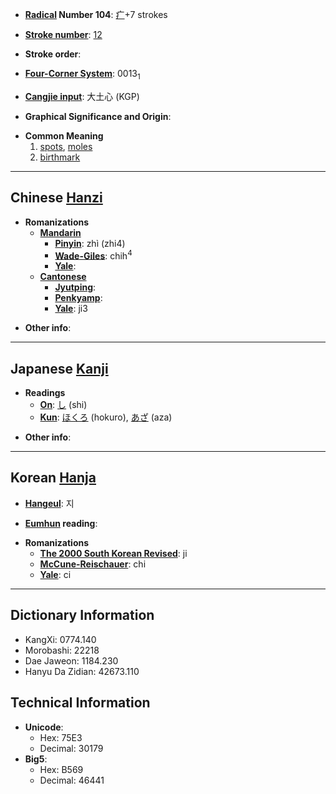 * '''[[Wiktionary:Chinese radical index| Radical]] Number 104''': [[Wiktionary:Chinese radical index 疒|疒]]+7 strokes

* '''[[Wiktionary:Chinese total strokes index|Stroke number]]''': [[Wiktionary:Chinese total strokes index 12|12]]

* '''Stroke order''': 

* '''[[Wiktionary:Chinese four corner index|Four-Corner System]]''': 0013<sub>1</sub>

* '''[[Wiktionary:Chinese Cangjie index|Cangjie input]]''': 大土心 (KGP)

* '''Graphical Significance and Origin''': 

* '''Common Meaning'''
*#[[spot]]s, [[mole]]s
*# [[birthmark]]

----

== Chinese [[Hanzi]] ==

* '''Romanizations'''
** '''[[Mandarin]]'''
*** '''[[Pinyin]]''': zhì (zhi4)
*** '''[[Wade-Giles]]''': chih<sup>4</sup>
*** '''[[Yale]]''': 
** '''[[Cantonese]]'''
*** '''[[Jyutping]]''':
*** '''[[Penkyamp]]''': 
*** '''[[Yale]]''': ji3

* '''Other info''': 

----

== Japanese [[Kanji]] ==

* '''Readings'''
** '''[[On]]''': [[し]] (shi)
** '''[[Kun]]''': [[ほくろ]] (hokuro), [[あざ]] (aza)

* '''Other info''':  

----

== Korean [[Hanja]] ==

* '''[[Hangeul]]''': 지

* '''[[Eumhun]] reading''': 

* '''Romanizations'''
** '''[[The 2000 South Korean Revised Romanization|The 2000 South Korean Revised]]''': ji
** '''[[McCune-Reischauer]]''': chi
** '''[[Yale]]''': ci

----

== Dictionary Information ==

* KangXi: 0774.140
* Morobashi: 22218
* Dae Jaweon: 1184.230
* Hanyu Da Zidian: 42673.110

== Technical Information ==

* '''Unicode''':
** Hex: 75E3
** Decimal: 30179
* '''Big5''':
** Hex: B569
** Decimal: 46441